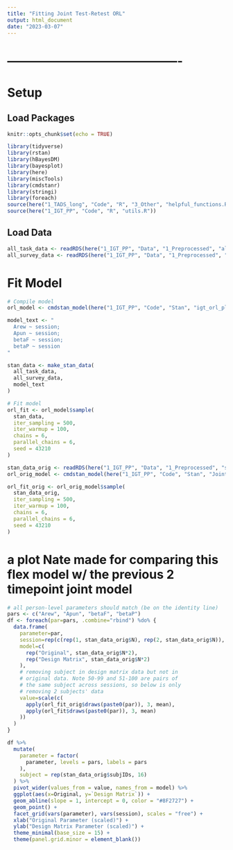 ```yaml
---
title: "Fitting Joint Test-Retest ORL"
output: html_document
date: "2023-03-07"
---
```




# -------------------------------------------
# Setup
## Load Packages
```r
knitr::opts_chunk$set(echo = TRUE)

library(tidyverse)
library(rstan)
library(hBayesDM)
library(bayesplot)
library(here)
library(miscTools)
library(cmdstanr)
library(stringi)
library(foreach)
source(here("1_TADS_long", "Code", "R", "3_Other", "helpful_functions.R"))
source(here("1_IGT_PP", "Code", "R", "utils.R"))
```


## Load Data
```r
all_task_data <- readRDS(here("1_IGT_PP", "Data", "1_Preprocessed", "all_task_data.rds"))
all_survey_data <- readRDS(here("1_IGT_PP", "Data", "1_Preprocessed", "all_survey_data.rds"))
```

# Fit Model
```r
# Compile model
orl_model <- cmdstan_model(here("1_IGT_PP", "Code", "Stan", "igt_orl_playpass_joint.stan"))

model_text <- "
  Arew ~ session;
  Apun ~ session;
  betaF ~ session;
  betaP ~ session
"

stan_data <- make_stan_data(
  all_task_data, 
  all_survey_data,
  model_text
)

# Fit model
orl_fit <- orl_model$sample(
  stan_data, 
  iter_sampling = 500, 
  iter_warmup = 100, 
  chains = 6, 
  parallel_chains = 6,
  seed = 43210
) 
```

```r
stan_data_orig <- readRDS(here("1_IGT_PP", "Data", "1_Preprocessed", "stan_ready_ORL_IGT.rds"))
orl_orig_model <- cmdstan_model(here("1_IGT_PP", "Code", "Stan", "Joint_ORL_start_noK.stan"))

orl_fit_orig <- orl_orig_model$sample(
  stan_data_orig, 
  iter_sampling = 500, 
  iter_warmup = 100, 
  chains = 6, 
  parallel_chains = 6,
  seed = 43210
) 
```




# a plot Nate made for comparing this flex model w/ the previous 2 timepoint joint model
```r
# all person-level parameters should match (be on the identity line)
pars <- c("Arew", "Apun", "betaF", "betaP")
df <- foreach(par=pars, .combine="rbind") %do% {
  data.frame(
    parameter=par,
    session=rep(c(rep(1, stan_data_orig$N), rep(2, stan_data_orig$N)), 2),
    model=c(
      rep("Original", stan_data_orig$N*2),
      rep("Design Matrix", stan_data_orig$N*2)
    ),
    # removing subject in design matrix data but not in 
    # original data. Note 50-99 and 51-100 are pairs of 
    # the same subject across sessions, so below is only 
    # removing 2 subjects' data
    value=scale(c(
      apply(orl_fit_orig$draws(paste0(par)), 3, mean),
      apply(orl_fit$draws(paste0(par)), 3, mean)
    ))
  )
}

df %>% 
  mutate(
    parameter = factor(
      parameter, levels = pars, labels = pars
    ), 
    subject = rep(stan_data_orig$subjIDs, 16)
  ) %>%
  pivot_wider(values_from = value, names_from = model) %>%
  ggplot(aes(x=Original, y=`Design Matrix`)) +
  geom_abline(slope = 1, intercept = 0, color = "#8F2727") +
  geom_point() +
  facet_grid(vars(parameter), vars(session), scales = "free") +
  xlab("Original Parameter (scaled)") +
  ylab("Design Matrix Parameter (scaled)") +
  theme_minimal(base_size = 15) + 
  theme(panel.grid.minor = element_blank())
```